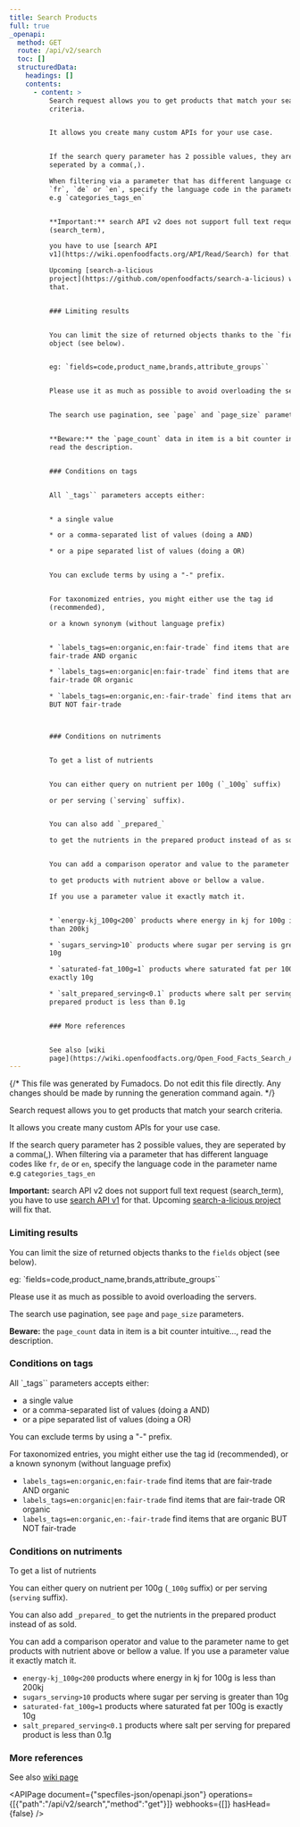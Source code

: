```yaml
---
title: Search Products
full: true
_openapi:
  method: GET
  route: /api/v2/search
  toc: []
  structuredData:
    headings: []
    contents:
      - content: >
          Search request allows you to get products that match your search
          criteria.


          It allows you create many custom APIs for your use case.


          If the search query parameter has 2 possible values, they are
          seperated by a comma(,).

          When filtering via a parameter that has different language codes like
          `fr`, `de` or `en`, specify the language code in the parameter name
          e.g `categories_tags_en`


          **Important:** search API v2 does not support full text request
          (search_term),

          you have to use [search API
          v1](https://wiki.openfoodfacts.org/API/Read/Search) for that.

          Upcoming [search-a-licious
          project](https://github.com/openfoodfacts/search-a-licious) will fix
          that.


          ### Limiting results


          You can limit the size of returned objects thanks to the `fields`
          object (see below).


          eg: `fields=code,product_name,brands,attribute_groups``


          Please use it as much as possible to avoid overloading the servers.


          The search use pagination, see `page` and `page_size` parameters.


          **Beware:** the `page_count` data in item is a bit counter intuitive…,
          read the description.


          ### Conditions on tags


          All `_tags`` parameters accepts either:


          * a single value

          * or a comma-separated list of values (doing a AND)

          * or a pipe separated list of values (doing a OR)


          You can exclude terms by using a "-" prefix.


          For taxonomized entries, you might either use the tag id
          (recommended),

          or a known synonym (without language prefix)


          * `labels_tags=en:organic,en:fair-trade` find items that are
          fair-trade AND organic

          * `labels_tags=en:organic|en:fair-trade` find items that are
          fair-trade OR organic

          * `labels_tags=en:organic,en:-fair-trade` find items that are organic
          BUT NOT fair-trade



          ### Conditions on nutriments


          To get a list of nutrients


          You can either query on nutrient per 100g (`_100g` suffix)

          or per serving (`serving` suffix).


          You can also add `_prepared_`

          to get the nutrients in the prepared product instead of as sold.


          You can add a comparison operator and value to the parameter name

          to get products with nutrient above or bellow a value.

          If you use a parameter value it exactly match it.


          * `energy-kj_100g<200` products where energy in kj for 100g is less
          than 200kj

          * `sugars_serving>10` products where sugar per serving is greater than
          10g

          * `saturated-fat_100g=1` products where saturated fat per 100g is
          exactly 10g

          * `salt_prepared_serving<0.1` products where salt per serving for
          prepared product is less than 0.1g


          ### More references


          See also [wiki
          page](https://wiki.openfoodfacts.org/Open_Food_Facts_Search_API_Version_2)
---
```


{/* This file was generated by Fumadocs. Do not edit this file directly. Any changes should be made by running the generation command again. */}

Search request allows you to get products that match your search criteria.

It allows you create many custom APIs for your use case.

If the search query parameter has 2 possible values, they are seperated by a comma(,).
When filtering via a parameter that has different language codes like `fr`, `de` or `en`, specify the language code in the parameter name e.g `categories_tags_en`

**Important:** search API v2 does not support full text request (search_term),
you have to use [search API v1](https://wiki.openfoodfacts.org/API/Read/Search) for that.
Upcoming [search-a-licious project](https://github.com/openfoodfacts/search-a-licious) will fix that.

### Limiting results

You can limit the size of returned objects thanks to the `fields` object (see below).

eg: `fields=code,product_name,brands,attribute_groups``

Please use it as much as possible to avoid overloading the servers.

The search use pagination, see `page` and `page_size` parameters.

**Beware:** the `page_count` data in item is a bit counter intuitive…, read the description.

### Conditions on tags

All `_tags`` parameters accepts either:

* a single value
* or a comma-separated list of values (doing a AND)
* or a pipe separated list of values (doing a OR)

You can exclude terms by using a "-" prefix.

For taxonomized entries, you might either use the tag id (recommended),
or a known synonym (without language prefix)

* `labels_tags=en:organic,en:fair-trade` find items that are fair-trade AND organic
* `labels_tags=en:organic|en:fair-trade` find items that are fair-trade OR organic
* `labels_tags=en:organic,en:-fair-trade` find items that are organic BUT NOT fair-trade


### Conditions on nutriments

To get a list of nutrients

You can either query on nutrient per 100g (`_100g` suffix)
or per serving (`serving` suffix).

You can also add `_prepared_`
to get the nutrients in the prepared product instead of as sold.

You can add a comparison operator and value to the parameter name
to get products with nutrient above or bellow a value.
If you use a parameter value it exactly match it.

* `energy-kj_100g<200` products where energy in kj for 100g is less than 200kj
* `sugars_serving>10` products where sugar per serving is greater than 10g
* `saturated-fat_100g=1` products where saturated fat per 100g is exactly 10g
* `salt_prepared_serving<0.1` products where salt per serving for prepared product is less than 0.1g

### More references

See also [wiki page](https://wiki.openfoodfacts.org/Open_Food_Facts_Search_API_Version_2)


<APIPage document={"specfiles-json/openapi.json"} operations={[{"path":"/api/v2/search","method":"get"}]} webhooks={[]} hasHead={false} />